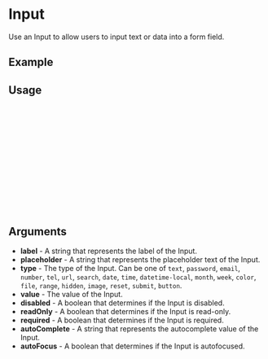 
<Meta of={Input} title="Input" />

# Input

Use an Input to allow users to input text or data into a form field.

## Example

<Canvas />

## Usage

```ts
import { Input } from "cadence-core";

const Example = () => {
  return (
      <Input
        label='Input label'
        placeholder='Input placeholder'
        type='text'
        value=''
      />
  );
};

export default Example;
```

## Arguments

- **label** - A string that represents the label of the Input.
- **placeholder** - A string that represents the placeholder text of the Input.
- **type** - The type of the Input. Can be one of `text`, `password`, `email`, `number`, `tel`, `url`, `search`, `date`, `time`, `datetime-local`, `month`, `week`, `color`, `file`, `range`, `hidden`, `image`, `reset`, `submit`, `button`.
- **value** - The value of the Input.
- **disabled** - A boolean that determines if the Input is disabled.
- **readOnly** - A boolean that determines if the Input is read-only.
- **required** - A boolean that determines if the Input is required.
- **autoComplete** - A string that represents the autocomplete value of the Input.
- **autoFocus** - A boolean that determines if the Input is autofocused.
